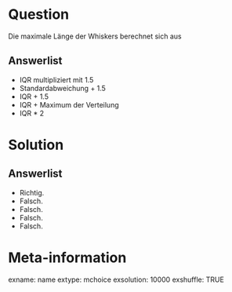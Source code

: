 Question 
======== 

Die maximale Länge der Whiskers berechnet sich aus

Answerlist
----------

* IQR multipliziert mit 1.5
* Standardabweichung + 1.5
* IQR + 1.5
* IQR + Maximum der Verteilung
* IQR * 2

Solution
========

Answerlist
----------

* Richtig.
* Falsch.
* Falsch.
* Falsch.
* Falsch.

Meta-information
================
exname: name
extype: mchoice 
exsolution: 10000
exshuffle: TRUE